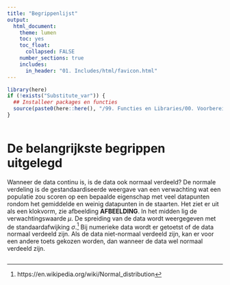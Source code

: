 ```yaml
---
title: "Begrippenlijst"
output:
  html_document:
    theme: lumen
    toc: yes
    toc_float: 
      collapsed: FALSE 
    number_sections: true
    includes:
      in_header: "01. Includes/html/favicon.html"
---
```


<!-- ## CLOSEDBLOK: Functies.R -->
```r
library(here)
if (!exists("Substitute_var")) {
  ## Installeer packages en functies
  source(paste0(here::here(), "/99. Functies en Libraries/00. Voorbereidingen.R"), echo = FALSE)
}
```
<!-- ## /CLOSEDBLOK: Functies.R -->

<style>
`r htmltools::includeHTML(paste0(here::here(),"/01. Includes/css/Stylesheet_SHHO.css"))`
</style>

<!-- ## CLOSEDBLOK: Header.R -->
```r
```
<!-- ## /CLOSEDBLOK: Header.R -->
# De belangrijkste begrippen uitgelegd

Wanneer de data continu is, is de data ook normaal verdeeld? 
De normale verdeling is de gestandaardiseerde weergave van een verwachting wat een populatie zou scoren op een bepaalde eigenschap met veel datapunten rondom het gemiddelde en weinig datapunten in de staarten. Het ziet er uit als een klokvorm, zie afbeelding **AFBEELDING**. In het midden lig de verwachtingswaarde *µ*. De spreiding van de data wordt weergegeven met de standaardafwijking *σ*.[^1] 
Bij numerieke data wordt er getoetst of de data normaal verdeeld zijn. Als de data niet-normaal verdeeld zijn, kan er voor een andere toets gekozen worden, dan wanneer de data wel normaal verdeeld zijn. 

[^1]: https://en.wikipedia.org/wiki/Normal_distribution

<!-- ## CLOSEDBLOK: Footer.R -->
```r
```
<!-- ## /CLOSEDBLOK: Footer.R -->